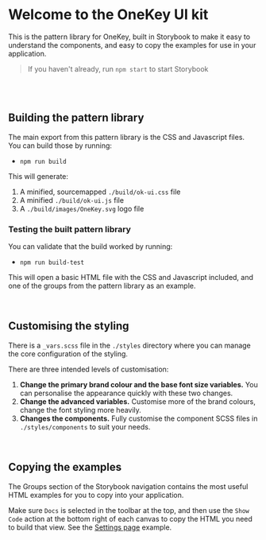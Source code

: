 
<Meta title="OneKey UI kit" />

# Welcome to the OneKey UI kit

This is the pattern library for OneKey, built in Storybook to make it easy to understand the components, and easy to copy the examples for use in your application.

> If you haven't already, run `npm start` to start Storybook

<br/><br/>

## Building the pattern library

The main export from this pattern library is the CSS and Javascript files. You can build those by running:

- `npm run build`

This will generate:

1. A minified, sourcemapped `./build/ok-ui.css` file
2. A minified `./build/ok-ui.js` file
3. A `./build/images/OneKey.svg` logo file

### Testing the built pattern library

You can validate that the build worked by running:

- `npm run build-test`

This will open a basic HTML file with the CSS and Javascript included, and one of the groups from the pattern library as an example.

<br/>

## Customising the styling

There is a `_vars.scss` file in the `./styles` directory where you can manage the core configuration of the styling.

There are three intended levels of customisation:

1. **Change the primary brand colour and the base font size variables.** You can personalise the appearance quickly with these two changes.
2. **Change the advanced variables.** Customise more of the brand colours, change the font styling more heavily.
3. **Changes the components.** Fully customise the component SCSS files in `./styles/components` to suit your needs.

<br/>

## Copying the examples

The Groups section of the Storybook navigation contains the most useful HTML examples for you to copy into your application.

Make sure `Docs` is selected in the toolbar at the top, and then use the `Show Code` action at the bottom right of each canvas to copy the HTML you need to build that view. See the [Settings page](/docs/groups-settings--settings) example.
